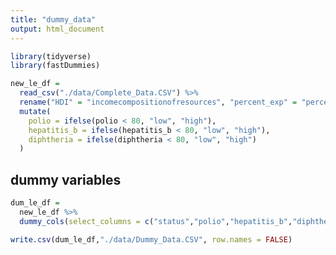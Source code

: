 ```yaml
---
title: "dummy_data"
output: html_document
---
```


```r
library(tidyverse)
library(fastDummies)
```

```r
new_le_df =
  read_csv("./data/Complete_Data.CSV") %>% 
  rename("HDI" = "incomecompositionofresources", "percent_exp" = "percentageexpenditure", "total_exp" = "totalexpenditure", "le" = "lifeexpectancy", "adult_mort" = "adult_mortality", "thin_1_19" = "thinness1_19years", "thin_5_9" = "thinness5_9years", "under_five" = "under_fivedeaths") %>% 
  mutate(
    polio = ifelse(polio < 80, "low", "high"),
    hepatitis_b = ifelse(hepatitis_b < 80, "low", "high"),
    diphtheria = ifelse(diphtheria < 80, "low", "high")
  )
```

## dummy variables

```r
dum_le_df =
  new_le_df %>% 
  dummy_cols(select_columns = c("status","polio","hepatitis_b","diphtheria"),remove_selected_columns = TRUE)

write.csv(dum_le_df,"./data/Dummy_Data.CSV", row.names = FALSE)
```


